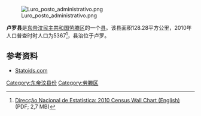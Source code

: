 [[File:Luro_posto_administrativo.png|thumb]]

'''卢罗县'''是[[东帝汶民主共和国|东帝汶民主共和国]][[劳滕区|劳滕区]]的一个[[县_(东帝汶)|县]]。该县面积128.28平方公里，2010年人口普查时时人口为5367<ref name="Wall">[http://dne.mof.gov.tl/published/2010%20and%202011%20Publications/Wall%20Chart%20English/Wall%20Chart%20English%209%20June%202011.pdf Direcção Nacional de Estatística: 2010 Census Wall Chart (English)] {{Wayback|url=http://dne.mof.gov.tl/published/2010%20and%202011%20Publications/Wall%20Chart%20English/Wall%20Chart%20English%209%20June%202011.pdf |date=20150409091258 }} (PDF; 2,7 MB)</ref>，县治位于卢罗。

==参考资料==
*[http://www.statoids.com/ytl.html Statoids.com]{{Wayback|url=http://www.statoids.com/ytl.html |date=20150924122734 }}

{{coord|8.5433|S|126.8331|E|source:wikidata|display=title}}

[[Category:东帝汶县份|Category:东帝汶县份]]
[[Category:劳滕区|Category:劳滕区]]


{{EastTimor-geo-stub}}